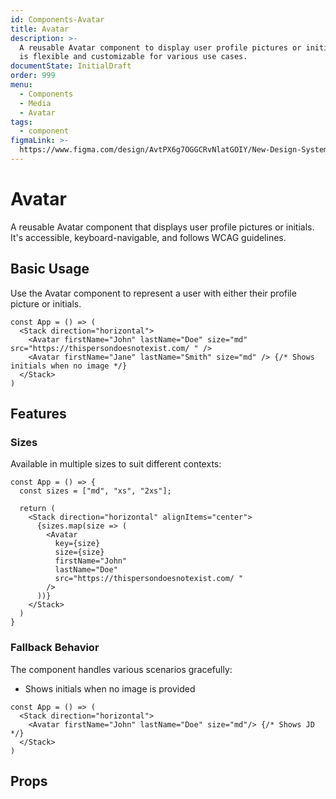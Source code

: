 ```yaml
---
id: Components-Avatar
title: Avatar
description: >-
  A reusable Avatar component to display user profile pictures or initials that
  is flexible and customizable for various use cases.
documentState: InitialDraft
order: 999
menu:
  - Components
  - Media
  - Avatar
tags:
  - component
figmaLink: >-
  https://www.figma.com/design/AvtPX6g7OGGCRvNlatGOIY/New-Design-System?node-id=180-1106&t=MVbo0ZHDE08wKshT-0
---
```


# Avatar

A reusable Avatar component that displays user profile pictures or initials.
It's accessible, keyboard-navigable, and follows WCAG guidelines.

## Basic Usage

Use the Avatar component to represent a user with either their profile picture
or initials.

```jsx-live
const App = () => (
  <Stack direction="horizontal">
    <Avatar firstName="John" lastName="Doe" size="md" src="https://thispersondoesnotexist.com/ " />
    <Avatar firstName="Jane" lastName="Smith" size="md" /> {/* Shows initials when no image */}
  </Stack>
)
```

## Features

### Sizes

Available in multiple sizes to suit different contexts:

```jsx-live
const App = () => {
  const sizes = ["md", "xs", "2xs"];

  return (
    <Stack direction="horizontal" alignItems="center">
      {sizes.map(size => (
        <Avatar
          key={size}
          size={size}
          firstName="John"
          lastName="Doe"
          src="https://thispersondoesnotexist.com/ "
        />
      ))}
    </Stack>
  )
}
```

### Fallback Behavior

The component handles various scenarios gracefully:

- Shows initials when no image is provided

```jsx-live
const App = () => (
  <Stack direction="horizontal">
    <Avatar firstName="John" lastName="Doe" size="md"/> {/* Shows JD */}
  </Stack>
)
```

## Props

<PropTable id="Avatar" />
